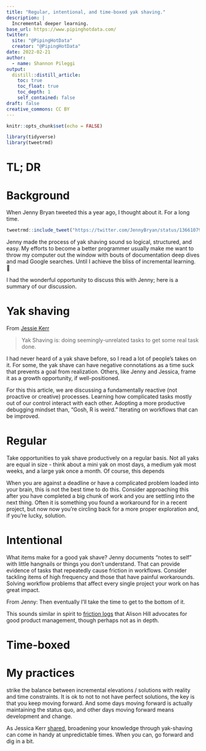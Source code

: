 ```yaml
---
title: "Regular, intentional, and time-boxed yak shaving."
description: | 
  Incremental deeper learning.
base_url: https://www.pipinghotdata.com/
twitter:
  site: "@PipingHotData"
  creator: "@PipingHotData"
date: 2022-02-21
author:
  - name: Shannon Pileggi
output:
  distill::distill_article:
    toc: true
    toc_float: true
    toc_depth: 1
    self_contained: false
draft: false
creative_commons: CC BY
---
```


```r
knitr::opts_chunk$set(echo = FALSE)
```

```r
library(tidyverse)
library(tweetrmd)
```

# TL; DR

# Background

When Jenny Bryan tweeted this a year ago, I thought about it. For a long time.

```r
tweetrmd::include_tweet("https://twitter.com/JennyBryan/status/1366107942487949312")
```

Jenny made the process of yak shaving sound so logical, structured, and easy. My 
efforts to become a better programmer usually make me want to throw my computer out the
window with bouts of documentation deep dives and mad Google searches. Until I 
achieve the bliss of incremental learning. 🧘

I had the wonderful opportunity to discuss this with Jenny; here is a summary
of our discussion.

# Yak shaving


From [Jessie Kerr](https://jessitron.com/2017/07/03/a-taxonomy-of-yak-shaving/){target="_blank"}

> Yak Shaving is: doing seemingly-unrelated tasks to get some real task done.


I had never heard of a yak shave before, so I read a lot of people's takes on it.
For some, the yak shave can have negative connotations as a time suck that prevents 
a goal from realization. Others, like Jenny and Jessica, frame it as a growth opportunity, 
if well-positioned.

For this this article, we are discussing a fundamentally reactive (not proactive 
or creative) processes. Learning how complicated tasks mostly out of our control
interact with each other. Adopting a more productive debugging mindset than, 
"Gosh, R is weird." Iterating on workflows that can be improved. 


# Regular

Take opportunities to yak shave productively on a regular basis. Not all yaks are 
equal in size - think about a mini yak on most days, a medium yak most weeks, and
a large yak once a month. Of course, this depends 

When you are against a deadline or have a complicated problem loaded into your brain,
this is not the best time to do this. Consider approaching this after you have 
completed a big chunk of work and you are settling into the next thing. Often it 
is something you found a workaround for in a recent project, but  now now you’re 
circling back for a more proper exploration and, if you’re lucky, solution.

# Intentional

What items make for a good yak shave? Jenny documents "notes to self" with little
hangnails or things you don't understand. That can provide evidence of tasks that
repeatedly cause friction in workflows. Consider tackling items of high frequency
and those that have painful workarounds. Solving workflow problems that affect 
every single project your work on has great impact.


From Jenny: Then eventually I’ll take the time to get to the bottom of it.

<aside>
This sounds similar in spirit to [friction logs](https://www.trychameleon.com/blog/friction-logs){target="_blank"} that Alison Hill advocates for good product management, though perhaps not as in depth.
</aside>

# Time-boxed 

# My practices

strike the balance between incremental elevations / solutions with reality and time constraints. It is ok to not to not have perfect solutions, the key is that you keep moving forward. And some days moving forward is actually maintaining the status quo, and other days moving forward means development and change.

As Jessica Kerr [shared](https://jessitron.com/2021/02/27/one-key-trick-to-becoming-a-wizard-developer/), 
broadening your knowledge through yak-shaving can come in handy at unpredictable times. 
When you can, go forward and dig in a bit.
